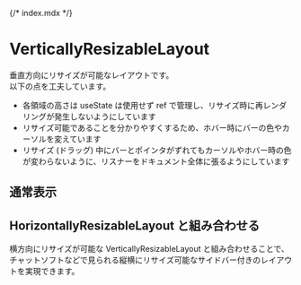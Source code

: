 {/* index.mdx */}



<Meta of={VerticallyResizableLayoutStories} />

# VerticallyResizableLayout

垂直方向にリサイズが可能なレイアウトです。 <br />
以下の点を工夫しています。

- 各領域の高さは useState は使用せず ref で管理し、リサイズ時に再レンダリングが発生しないようにしています
- リサイズ可能であることを分かりやすくするため、ホバー時にバーの色やカーソルを変えています
- リサイズ (ドラッグ) 中にバーとポインタがずれてもカーソルやホバー時の色が変わらないように、リスナーをドキュメント全体に張るようにしています

## 通常表示

<Canvas of={VerticallyResizableLayoutStories.Default} />

## HorizontallyResizableLayout と組み合わせる

横方向にリサイズが可能な VerticallyResizableLayout と組み合わせることで、チャットソフトなどで見られる縦横にリサイズ可能なサイドバー付きのレイアウトを実現できます。

<Canvas of={VerticallyResizableLayoutStories.WithHorizontallyResizable} />
